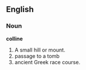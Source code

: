 ==English==
===Noun===
{{wikipedia}}
'''colline'''
# A small hill or mount.
# passage to a tomb
# ancient Greek race course.